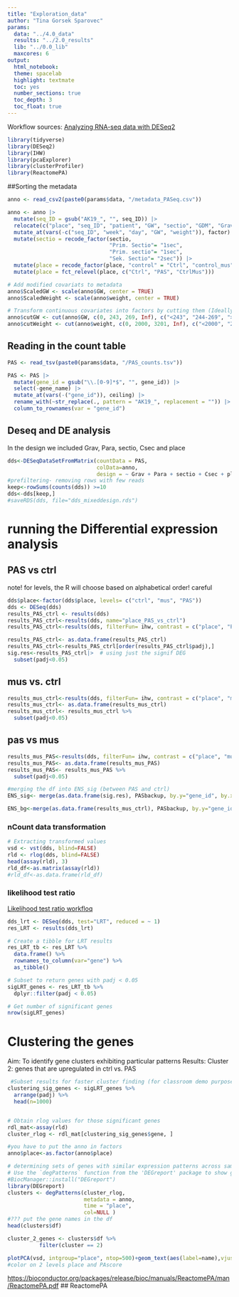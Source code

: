 ```yaml
---
title: "Exploration_data"
author: "Tina Gorsek Sparovec"
params:
  data: "../4.0_data"
  results: "../2.0_results"
  lib: "../0.0_lib"
  maxcores: 6
output:
  html_notebook:
  theme: spacelab
  highlight: textmate
  toc: yes
  number_sections: true
  toc_depth: 3
  toc_float: true
---
```


Workflow sources: 
[Analyzing RNA-seq data with DESeq2](http://bioconductor.org/packages/devel/bioc/vignettes/DESeq2/inst/doc/DESeq2.html#countmat)

```r
library(tidyverse)
library(DESeq2)
library(IHW)
library(pcaExplorer)
library(clusterProfiler)
library(ReactomePA)
```

##Sorting the metadata
```r
anno <- read_csv2(paste0(params$data, "/metadata_PASeq.csv"))

anno <- anno |>
  mutate(seq_ID = gsub("AK19_", "", seq_ID)) |>
  relocate(c("place", "seq_ID", "patient", "GW", "sectio", "GDM", "Grav", "Para", "weight", "Csec", "PA_score", "Placenta_previa")) |>
  mutate_at(vars(-c("seq_ID", "week", "day", "GW", "weight")), factor) |>
  mutate(sectio = recode_factor(sectio,
                                "Prim. Sectio"= "1sec",
                                "Prim. sectio"= "1sec",
                                "Sek. Sectio"= "2sec")) |>
  mutate(place = recode_factor(place, "control" = "Ctrl", "control_mus" = "CtrlMus")) |>
  mutate(place = fct_relevel(place, c("Ctrl", "PAS", "CtrlMus")))

# Add modified covariats to metadata
anno$ScaledGW <- scale(anno$GW, center = TRUE)
anno$ScaledWeight <- scale(anno$weight, center = TRUE)

# Transform continuous covariates into factors by cutting them (Ideally factor levels should make sense biologically!")
anno$cutGW <- cut(anno$GW, c(0, 243, 269, Inf), c("<243", "244-269", ">269"), include.lowest = TRUE)
anno$cutWeight <- cut(anno$weight, c(0, 2000, 3201, Inf), c("<2000", "2001-3201", ">3201"), include.lowest = TRUE)
```

## Reading in the count table 

```r
PAS <- read_tsv(paste0(params$data, "/PAS_counts.tsv"))

PAS <- PAS |>
  mutate(gene_id = gsub("\\.[0-9]*$", "", gene_id)) |>
  select(-gene_name) |>
  mutate_at(vars(-("gene_id")), ceiling) |>
  rename_with(~str_replace(., pattern = "AK19_", replacement = "")) |>
  column_to_rownames(var = "gene_id")
```
## Deseq and DE analysis

In the design we included Grav, Para, sectio, Csec and place

```r
dds<-DESeqDataSetFromMatrix(countData = PAS,
                            colData=anno,
                            design = ~ Grav + Para + sectio + Csec + place)
#prefiltering- removing rows with few reads
keep<-rowSums(counts(dds)) >=10
dds<-dds[keep,]
#saveRDS(dds, file="dds_mixeddesign.rds")
```

# running the Differential expression analysis

## PAS vs ctrl

note! for levels, the R will choose based on alphabetical order! careful 

```r

dds$place<-factor(dds$place, levels= c("ctrl", "mus", "PAS"))
dds <- DESeq(dds)
results_PAS_ctrl <- results(dds)
results_PAS_ctrl<-results(dds, name="place_PAS_vs_ctrl")
results_PAS_ctrl<-results(dds, filterFun= ihw, contrast = c("place", "PAS", "ctrl"))

results_PAS_ctrl<- as.data.frame(results_PAS_ctrl)
results_PAS_ctrl<-results_PAS_ctrl[order(results_PAS_ctrl$padj),]
sig.res<-results_PAS_ctrl|>  # using just the signif DEG
  subset(padj<0.05) 


```

## mus vs. ctrl

```r

results_mus_ctrl<-results(dds, filterFun= ihw, contrast = c("place", "mus", "ctrl"))
results_mus_ctrl<- as.data.frame(results_mus_ctrl)
results_mus_ctrl<- results_mus_ctrl %>%
  subset(padj<0.05)
```

## pas vs mus

```r
results_mus_PAS<-results(dds, filterFun= ihw, contrast = c("place", "mus", "PAS"))
results_mus_PAS<- as.data.frame(results_mus_PAS)
results_mus_PAS<- results_mus_PAS %>%
  subset(padj<0.05)
```



```r
#merging the df into ENS_sig (between PAS and ctrl)
ENS_sig<- merge(as.data.frame(sig.res), PASbackup, by.y="gene_id", by.x= "row.names")

ENS_bg<-merge(as.data.frame(results_mus_ctrl), PASbackup, by.y="gene_id", by.x= "row.names")
```

### nCount data transformation

```r
# Extracting transformed values
vsd <- vst(dds, blind=FALSE)
rld <- rlog(dds, blind=FALSE)
head(assay(rld), 3)
rld_df<-as.matrix(assay(rld))
#rld_df<-as.data.frame(rld_df)

```

### likelihood test ratio

[Likelihood test ratio workfloq](https://hbctraining.github.io/DGE_workshop_salmon/lessons/08_DGE_LRT.html)

```r
dds_lrt <- DESeq(dds, test="LRT", reduced = ~ 1)
res_LRT <- results(dds_lrt)

# Create a tibble for LRT results
res_LRT_tb <- res_LRT %>%
  data.frame() %>%
  rownames_to_column(var="gene") %>% 
  as_tibble()

# Subset to return genes with padj < 0.05
sigLRT_genes <- res_LRT_tb %>% 
  dplyr::filter(padj < 0.05)

# Get number of significant genes
nrow(sigLRT_genes)

```

# Clustering the genes

Aim: To identify gene clusters exhibiting particular patterns
Results: 
Cluster 2: genes that are upregulated in ctrl vs. PAS


```r
 #Subset results for faster cluster finding (for classroom demo purposes)
clustering_sig_genes <- sigLRT_genes %>%
  arrange(padj) %>%
  head(n=1000)


# Obtain rlog values for those significant genes
rdl_mat<-assay(rld)
cluster_rlog <- rdl_mat[clustering_sig_genes$gene, ]

#you have to put the anno in factors
anno$place<-as.factor(anno$place)

# determining sets of genes with similar expression patterns across sample groups
# Use the `degPatterns` function from the 'DEGreport' package to show gene clusters across sample groups
#BiocManager::install("DEGreport")
library(DEGreport)
clusters <- degPatterns(cluster_rlog, 
                        metadata = anno, 
                        time = "place", 
                        col=NULL ) 
#??? put the gene names in the df
head(clusters$df)

cluster_2_genes <- clusters$df %>%
          filter(cluster == 2)
```

```r
plotPCA(vsd, intgroup="place", ntop=500)+geom_text(aes(label=name),vjust=2)
#color on 2 levels place and PAscore
```



<https://bioconductor.org/packages/release/bioc/manuals/ReactomePA/man/ReactomePA.pdf> \## ReactomePA
